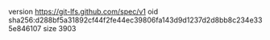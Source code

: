 version https://git-lfs.github.com/spec/v1
oid sha256:d288bf5a31892cf44f2fe44ec39806fa143d9d1237d2d8bb8c234e335e846107
size 3903
